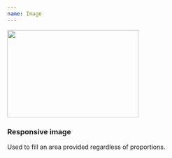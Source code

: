```yaml
---
name: Image
---
```


<Playground>
  <Image
    width="300px"
    height="200px"
    src="https://picsum.photos/300/300/?random"
  />
</Playground>

### Responsive image

Used to fill an area provided regardless of proportions.

<BorderBox maxWidth="400px" width="100%" height="auto" p={0}>
  <ResponsiveImage src="https://picsum.photos/400/250/?random" />
</BorderBox>
